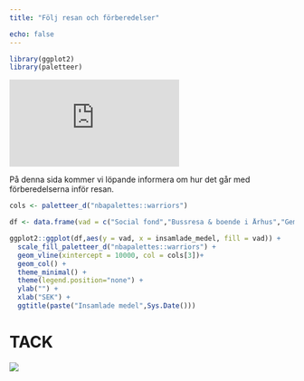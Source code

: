 ```yaml
---
title: "Följ resan och förberedelser"

echo: false
---
```


```r
library(ggplot2)
library(paletteer)
```

<iframe width="300" height="154" src="https://w2.countingdownto.com/5849441" frameborder="0"></iframe>


På denna sida kommer vi löpande informera om hur det går med förberedelserna inför resan.

```r
cols <- paletteer_d("nbapalettes::warriors")
```



```r

df <- data.frame(vad = c("Social fond","Bussresa & boende i Århus","Gemensamma aktiviteter under körfestivalen"), insamlade_medel = c(500, 300, 1000))

ggplot2::ggplot(df,aes(y = vad, x = insamlade_medel, fill = vad)) +
  scale_fill_paletteer_d("nbapalettes::warriors") +
  geom_vline(xintercept = 10000, col = cols[3])+
  geom_col() +
  theme_minimal() +
  theme(legend.position="none") +
  ylab("") +
  xlab("SEK") +
  ggtitle(paste("Insamlade medel",Sys.Date()))
```
# TACK 

![](img/Koritsia och Cantarsis Vocalis.jpg)

